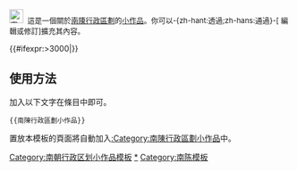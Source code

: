 <div class="notice metadata" id="stub" style="font-size: small;">[[File:北周･北斉･陳･後梁.PNG|25px|南陳]]&nbsp;&nbsp;這是一個關於[[南陳行政區劃]]的[[Wikipedia:小作品|小作品]]。你可以-{zh-hant:透過;zh-hans:通過}-<span class="plainlinks">[{{fullurl:{{FULLPAGENAME}}|action=edit}} 編輯或修訂]</span>擴充其內容。</div><includeonly>[[Category:南陳行政區劃小作品|{{PAGENAME}}]]{{#ifexpr:{{PAGESIZE:{{FULLPAGENAME}}|R}}>3000|[[Category:字數已超過3000字節的小作品|{{PAGENAME}}]]}}</includeonly><noinclude>

==使用方法==
加入以下文字在條目中即可。
<pre>{{南陳行政區劃小作品}}</pre>

置放本模板的頁面將自動加入[[:Category:南陳行政區劃小作品]]中。
[[Category:南朝行政区划小作品模板]]
[[Category:南陳行政區劃小作品|*]]
[[Category:南陈模板]]
</noinclude>